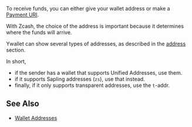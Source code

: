 
To receive funds, you can either give your wallet address
or make a [Payment URI](/balance/payment_uri).

With Zcash, the choice of the address is important because
it determines where the funds will arrive.

Ywallet can show several types of addresses, as described
in the [address](/balance/addresses) section.

In short,
- if the sender has a wallet that supports
Unified Addresses, use them.
- if it supports Sapling addresses (`zs`), use that instead.
- finally, if it only supports transparent addresses,
use the `t`-addr.

## See Also

- [Wallet Addresses](/balance/addresses)
